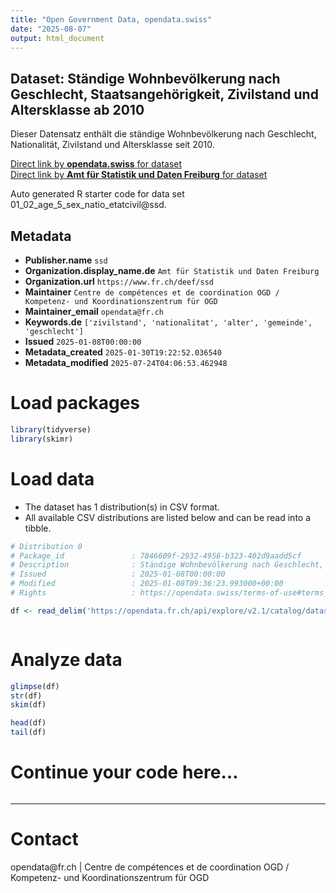 ```yaml
---
title: "Open Government Data, opendata.swiss"
date: "2025-08-07"
output: html_document
---
```


## Dataset: Ständige Wohnbevölkerung nach Geschlecht, Staatsangehörigkeit, Zivilstand und Altersklasse ab 2010

Dieser Datensatz enthält die ständige Wohnbevölkerung nach Geschlecht, Nationalität, Zivilstand und Altersklasse seit 2010.

[Direct link by **opendata.swiss** for dataset](https://opendata.swiss/de/dataset/standige-wohnbevolkerung-nach-geschlecht-staatsangehorigkeit-zivilstand-und-altersklasse-a-2010)<br>
[Direct link by **Amt für Statistik und Daten Freiburg** for dataset](https://opendata.fr.ch/explore/dataset/01_02_age_5_sex_natio_etatcivil/)

Auto generated R starter code for data set 01_02_age_5_sex_natio_etatcivil@ssd.

## Metadata

- **Publisher.name** `ssd`
- **Organization.display_name.de** `Amt für Statistik und Daten Freiburg`
- **Organization.url** `https://www.fr.ch/deef/ssd`
- **Maintainer** `Centre de compétences et de coordination OGD / Kompetenz- und Koordinationszentrum für OGD`
- **Maintainer_email** `opendata@fr.ch`
- **Keywords.de** `['zivilstand', 'nationalitat', 'alter', 'gemeinde', 'geschlecht']`
- **Issued** `2025-01-08T00:00:00`
- **Metadata_created** `2025-01-30T19:22:52.036540`
- **Metadata_modified** `2025-07-24T04:06:53.462948`


# Load packages

```r

library(tidyverse)
library(skimr)

```

# Load data

-   The dataset has 1 distribution(s) in CSV format.
-   All available CSV distributions are listed below and can be read into a tibble.

```r

# Distribution 0
# Package_id               : 7846609f-2932-4956-b323-402d9aadd5cf
# Description              : Ständige Wohnbevölkerung nach Geschlecht, Staatsangehörigkeit, Zivilstand und Altersklasse ab 2010 (csv)
# Issued                   : 2025-01-08T00:00:00
# Modified                 : 2025-01-08T09:36:23.993000+00:00
# Rights                   : https://opendata.swiss/terms-of-use#terms_by

df <- read_delim('https://opendata.fr.ch/api/explore/v2.1/catalog/datasets/01_02_age_5_sex_natio_etatcivil/exports/csv?use_labels=true')



```

# Analyze data

```r

glimpse(df)
str(df)
skim(df)

head(df)
tail(df)

```

# Continue your code here...

```r

```

------------------------------------------------------------------------

# Contact

opendata@fr.ch | Centre de compétences et de coordination OGD / Kompetenz- und Koordinationszentrum für OGD
